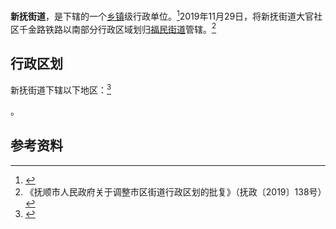 {{中国乡级行政区|21/04/02/007/000
| 政府驻地 = 新抚路33号
| 电话区号 = 24
}}

'''新抚街道'''，是{{PRC admin/fullname|21/04/02/007/000|3}}下辖的一个[[乡镇|乡镇]]级行政单位。<ref>{{PRC admin/ref sgc|{{PRC admin/parent|21/04/02/007/000}}}}</ref>2019年11月29日，将新抚街道大官社区千金路铁路以南部分行政区域划归[[福民街道|福民街道]]管辖。<ref>《抚顺市人民政府关于调整市区街道行政区划的批复》（抚政〔2019〕138号）</ref>

== 行政区划 ==

新抚街道下辖以下地区：<ref>{{PRC admin/ref sgc|21/04/02/007/000}}</ref>

{{PRC admin/children|21/04/02/007/000}}。

== 参考资料 ==

{{reflist}}

{{PRC admin/navcat|21/04/02/007/000}}